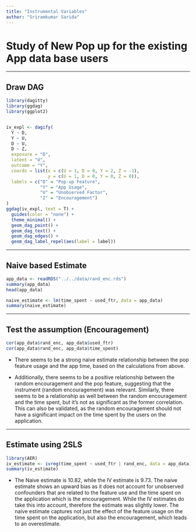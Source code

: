 ```yaml
---
title: "Instrumental Variables"
author: "Sriramkumar Sarida"
---
```


# Study of New Pop up for the existing App data base users

------------------------------------------------------------------------

## Draw DAG

```r
library(dagitty)
library(ggdag)
library(ggplot2)


iv_expl <- dagify(
  Y ~ D,
  Y ~ U,
  D ~ U,
  D ~ Z,
  exposure = "D",
  latent = "U",
  outcome = "Y",
  coords = list(x = c(U = 1, D = 0, Y = 2, Z = -1),
                y = c(U = 1, D = 0, Y = 0, Z = 0)),
  labels = c("D" = "Pop-up Feature", 
             "Y" = "App Usage", 
             "U" = "Unobserved Factor",
             "Z" = "Encouragement")
)
ggdag(iv_expl, text = T) +
  guides(color = "none") +
  theme_minimal() + 
  geom_dag_point() +
  geom_dag_text() +
  geom_dag_edges() +
  geom_dag_label_repel(aes(label = label))
```

------------------------------------------------------------------------

## Naive based Estimate

```r
app_data <- readRDS("../../data/rand_enc.rds")
summary(app_data)
head(app_data)
```

```r
naive_estimate <- lm(time_spent ~ used_ftr, data = app_data)
summary(naive_estimate)
```

------------------------------------------------------------------------

## Test the assumption (Encouragement)

```r
cor(app_data$rand_enc, app_data$used_ftr)
cor(app_data$rand_enc, app_data$time_spent)
```

-   There seems to be a strong naive estimate relationship between the pop feature usage and the app time, based on the calculations from above.

-   Additionally, there seems to be a positive relationship between the random encouragement and the pop feature, suggesting that the instrument (random encouragement) was relevant. Similarly, there seems to be a relationship as well between the random encouragement and the time spent, but it's not as significant as the former correlation. This can also be validated, as the random encouragement should not have a significant impact on the time spent by the users on the application.

------------------------------------------------------------------------

## Estimate using 2SLS

```r
library(AER)
iv_estimate <- ivreg(time_spent ~ used_ftr | rand_enc, data = app_data)
summary(iv_estimate)
```

-   The Naive estimate is 10.82, while the IV estimate is 9.73. The naive estimate shows an upward bias as it does not account for unobserved confounders that are related to the feature use and the time spent on the application which is the encouragement. While the IV estimates do take this into account, therefore the estimate was slightly lower. The naive estimate captures not just the effect of the feature usage on the time spent on the application, but also the encouragement, which leads to an overestimate.
